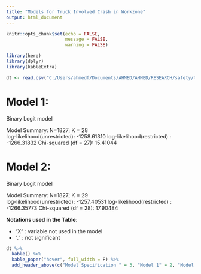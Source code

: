 ```yaml
---
title: "Models for Truck Involved Crash in Workzone"
output: html_document
---
```


```r
knitr::opts_chunk$set(echo = FALSE,
                      message = FALSE,
                      warning = FALSE)
```

```r
library(here)
library(dplyr)
library(kableExtra)
```


```r
dt <- read.csv("C:/Users/ahmedf/Documents/AHMED/AHMED/RESEARCH/safety/traffic365safety247_data_analysis/rmd/truck_involved_crashes/04-model/04_x-nlogit/output/nov_2/logit_truck.csv")
```

Model 1:
========

Binary Logit model

Model Summary:
N=1827; K = 28  
log-likelihood(unrestricted): -1258.61310
log-likelihood(restricted)  : -1266.31832
Chi-squared (df = 27): 15.41044


Model 2:
========

Binary Logit model

Model Summary:
N=1827; K = 29  
log-likelihood(unrestricted): -1257.40531
log-likelihood(restricted)  : -1266.35773
Chi-squared (df = 28): 17.90484

**Notations used in the Table**:

  * "X" : variable not used in the model
  * "." : not significant

```r
dt %>% 
  kable() %>%
  kable_paper("hover", full_width = F) %>% 
  add_header_above(c("Model Specification " = 3, "Model 1" = 2, "Model 2" = 2))
```



